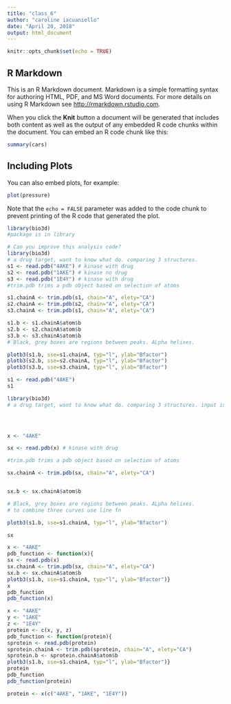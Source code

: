 ```yaml
---
title: "class_6"
author: "caroline iacuaniello"
date: "April 20, 2018"
output: html_document
---
```


```r
knitr::opts_chunk$set(echo = TRUE)
```

## R Markdown

This is an R Markdown document. Markdown is a simple formatting syntax for authoring HTML, PDF, and MS Word documents. For more details on using R Markdown see <http://rmarkdown.rstudio.com>.

When you click the **Knit** button a document will be generated that includes both content as well as the output of any embedded R code chunks within the document. You can embed an R code chunk like this:

```r
summary(cars)
```

## Including Plots

You can also embed plots, for example:

```r
plot(pressure)
```

Note that the `echo = FALSE` parameter was added to the code chunk to prevent printing of the R code that generated the plot.
```r
library(bio3d)
#package is in library
```

```r
# Can you improve this analysis code?
library(bio3d)
# a drug target, want to know what do. comparing 3 structures.
s1 <- read.pdb("4AKE") # kinase with drug
s2 <- read.pdb("1AKE") # kinase no drug
s3 <- read.pdb("1E4Y") # kinase with drug
#trim.pdb trims a pdb object based on selection of atoms

s1.chainA <- trim.pdb(s1, chain="A", elety="CA")
s2.chainA <- trim.pdb(s2, chain="A", elety="CA")
s3.chainA <- trim.pdb(s1, chain="A", elety="CA")

s1.b <- s1.chainA$atom$b
s2.b <- s2.chainA$atom$b
s3.b <- s3.chainA$atom$b
# Black, grey boxes are regions between peaks. ALpha helixes. 

plotb3(s1.b, sse=s1.chainA, typ="l", ylab="Bfactor")
plotb3(s2.b, sse=s2.chainA, typ="l", ylab="Bfactor")
plotb3(s3.b, sse=s3.chainA, typ="l", ylab="Bfactor")
```

```r
s1 <- read.pdb("4AKE")
s1
```

```r
library(bio3d)
# a drug target, want to know what do. comparing 3 structures. input is the protein database?


                

x <- "4AKE"

sx <- read.pdb(x) # kinase with drug

#trim.pdb trims a pdb object based on selection of atoms

sx.chainA <- trim.pdb(sx, chain="A", elety="CA")


sx.b <- sx.chainA$atom$b

# Black, grey boxes are regions between peaks. ALpha helixes. 
# to combine three curves use line fn

plotb3(s1.b, sse=s1.chainA, typ="l", ylab="Bfactor")

```

```r
sx
```
```r
x <- "4AKE"
pdb_function <- function(x){
sx <- read.pdb(x)
sx.chainA <- trim.pdb(sx, chain="A", elety="CA")
sx.b <- sx.chainA$atom$b
plotb3(s1.b, sse=s1.chainA, typ="l", ylab="Bfactor")}
x
pdb_function
pdb_function(x)
```

```r
x <- "4AKE"
y <- "1AKE"
z <- "1E4Y"
protein <- c(x, y, z)
pdb_function <- function(protein){
sprotein <- read.pdb(protein)
sprotein.chainA <- trim.pdb(sprotein, chain="A", elety="CA")
sprotein.b <- sprotein.chainA$atom$b
plotb3(s1.b, sse=s1.chainA, typ="l", ylab="Bfactor")}
protein
pdb_function
pdb_function(protein)
```
```r
protein <- x(c("4AKE", "1AKE", "1E4Y"))

```

